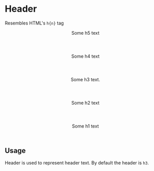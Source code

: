 

<Meta title="Design System|Header" component={Header} />

# Header

Resembles HTML's `h{n}` tag

<Preview>
  <Story name="default">
    <div>
      <Header as="h5">Some h5 text</Header>
      <Header as="h4">Some h4 text</Header>
      <Header>Some h3 text.</Header>
      <Header as="h2">Some h2 text</Header>
      <Header as="h1">Some h1 text</Header>
    </div>
  </Story>
</Preview>

<Props of={Header} />

## Usage

Header is used to represent header text. By default the header is `h3`.
